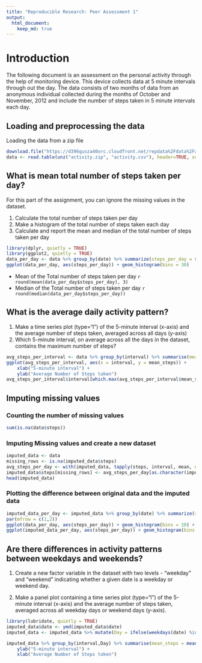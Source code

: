 ---
title: "Reproducible Research: Peer Assessment 1"
output: 
  html_document:
    keep_md: true
---
# Introduction
The following document is an assessment on the personal activity through the help of monitoring device. This device collects data at 5 minute intervals through out the day. The data consists of two months of data from an anonymous individual collected during the months of October and November, 2012 and include the number of steps taken in 5 minute intervals each day.

## Loading and preprocessing the data

Loading the data from a zip file 
```{r echo = TRUE}
download.file("https://d396qusza40orc.cloudfront.net/repdata%2Fdata%2Factivity.zip", destfile = "activity.zip")
data <- read.table(unz("activity.zip", "activity.csv"), header=TRUE, sep = ",", colClasses = c("numeric", "factor", "numeric"))
```


## What is mean total number of steps taken per day?
For this part of the assignment, you can ignore the missing values in the dataset.

1. Calculate the total number of steps taken per day
2. Make a histogram of the total number of steps taken each day
3. Calculate and report the mean and median of the total number of steps taken per day
```{r echo = TRUE}
library(dplyr, quietly = TRUE)
library(ggplot2, quietly = TRUE)
data_per_day <- data %>% group_by(date) %>% summarize(steps_per_day = sum(steps, na.rm = TRUE))
ggplot(data_per_day, aes(steps_per_day)) + geom_histogram(bins = 30)
```

* Mean of the Total number of steps taken per day `r round(mean(data_per_day$steps_per_day), 3)`
* Median of the Total number of steps taken per day `r round(median(data_per_day$steps_per_day))`

## What is the average daily activity pattern?

1. Make a time series plot (type="l") of the 5-minute interval (x-axis) and the average number of steps taken, averaged across all days (y-axis)
2. Which 5-minute interval, on average across all the days in the dataset, contains the maximum number of steps?

```{r}
avg_steps_per_interval <- data %>% group_by(interval) %>% summarise(mean_steps = mean(steps, na.rm = TRUE))
ggplot(avg_steps_per_interval, aes(x = interval, y = mean_steps)) +    geom_line() +
    xlab("5-minute interval") +
    ylab("Average Number of Steps taken")
avg_steps_per_interval$interval[which.max(avg_steps_per_interval$mean_steps)]
```

## Imputing missing values
### Counting the number of missing values
```{R echo = TRUE}
sum(is.na(data$steps))
```

### Imputing Missing values and create a new dataset
```{r echo = TRUE}
imputed_data <- data
missing_rows <- is.na(imputed_data$steps)
avg_steps_per_day <- with(imputed_data, tapply(steps, interval, mean, na.rm = TRUE))
imputed_data$steps[missing_rows] <- avg_steps_per_day[as.character(imputed_data$interval[missing_rows])]
head(imputed_data)
```

### Plotting the difference between original data and the imputed data

```{r echo = TRUE}
imputed_data_per_day <- imputed_data %>% group_by(date) %>% summarize(steps_per_day = sum(steps))
par(mfrow = c(1,2))
ggplot(data_per_day, aes(steps_per_day)) + geom_histogram(bins = 20) + geom_vline(xintercept = mean(data_per_day$steps_per_day), size = 1.5, alpha = 0.5, col = "cyan")
ggplot(imputed_data_per_day, aes(steps_per_day)) + geom_histogram(bins = 20) + geom_vline(xintercept = mean(imputed_data_per_day$steps_per_day), size = 1.5, alpha = 0.5, col = "red")
```

## Are there differences in activity patterns between weekdays and weekends?

1. Create a new factor variable in the dataset with two levels - "weekday" and "weekend" indicating whether a given date is a weekday or weekend day.

2. Make a panel plot containing a time series plot (type="l") of the 5-minute interval (x-axis) and the average number of steps taken, averaged across all weekday days or weekend days (y-axis).
```{r}
library(lubridate, quietly = TRUE)
imputed_data$date <- ymd(imputed_data$date)
imputed_data <- imputed_data %>% mutate(Day = ifelse(weekdays(date) %in% c("Saturday", "Sunday"), "Weekend", "Weekday"))

imputed_data %>% group_by(interval,Day) %>% summarise(mean_steps = mean(steps, na.rm = TRUE)) %>% ggplot(aes(x = interval, y = mean_steps, col = Day)) +    geom_line() + facet_grid(Day~.) +
    ylab("5-minute interval") +
    xlab("Average Number of Steps taken")
```